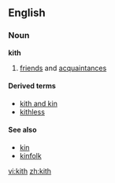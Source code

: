 ==English==
===Noun===
'''kith'''
# {{obsolete}} [[friend]]s and [[acquaintance]]s
====Derived terms====
*[[kith and kin]]
*[[kithless]]

====See also====
*[[kin]]
*[[kinfolk]]

[[vi:kith]]
[[zh:kith]]